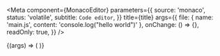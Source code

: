 
<Meta
  component={MonacoEditor}
  parameters={{
    source: 'monaco',
    status: 'volatile',
    subtitle: `Code editor`,
  }}
  title={title}
  args={{
    file: { name: 'main.js', content: 'console.log("hello world")' },
    onChange: () => {},
    readOnly: true,
  }}
/>

<Canvas>
  <Story name="MonacoEditor">
    {(args) => (
      <Box height="350px" width="100%">
        <MonacoEditor {...args} />
      </Box>
    )}
  </Story>
</Canvas>

<PropsTable story="MonacoEditor" />
